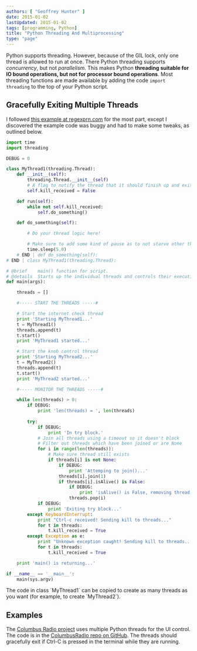 ```yaml
---
authors: [ "Geoffrey Hunter" ]
date: 2015-01-02
lastUpdated: 2015-01-02
tags: [programming, Python]
title: "Python Threading And Multiprocessing"
type: "page"
---
```


Python supports threading. However, because of the GIL lock, only one thread is allowed to run at once. There Python threading supports _concurrency_, but not _parallelism_. This makes Python **threading suitable for IO bound operations, but not for processor bound operations**. Most threading functions are made available by adding the code `import threading` to the top of your Python script.

## Gracefully Exiting Multiple Threads

I followed [this example at regexprn.com](http://www.regexprn.com/2010/05/killing-multithreaded-python-programs.html) for the most part, except I discovered the example code was buggy and had to make some tweaks, as outlined below.

```py    
import time
import threading

DEBUG = 0

class MyThread1(threading.Thread):
    def __init__(self):
        threading.Thread.__init__(self)
        # A flag to notify the thread that it should finish up and exit
        self.kill_received = False

    def run(self):
        while not self.kill_received:
            self.do_something()

    def do_something(self):

        # Do your thread logic here!

        # Make sure to add some kind of pause as to not starve other threads
        time.sleep(5.0)
    # END | def do_something(self):
# END | class MyThread1(threading.Thread):

# @brief    main() function for script.
# @details  Starts up the individual threads and controls their execution.
def main(args):

    threads = []

    #----- START THE THREADS -----#

    # Start the internet check thread
    print 'Starting MyThread1...'
    t = MyThread1()
    threads.append(t)        
    t.start()
    print 'MyThread1 started...'

    # Start the knob control thread
    print 'Starting MyThread2...'
    t = MyThread2()
    threads.append(t)        
    t.start()
    print 'MyThread2 started...'

    #----- MONITOR THE THREADS -----#

    while len(threads) > 0:
        if DEBUG:
            print 'len(threads) = ', len(threads)
        
        try:
            if DEBUG:
                print 'In try block.'
            # Join all threads using a timeout so it doesn't block
            # Filter out threads which have been joined or are None
            for i in range(len(threads)):
                # Make sure thread still exists
                if threads[i] is not None:
                    if DEBUG:
                        print 'Attemping to join()...'
                    threads[i].join(1)
                    if threads[i].isAlive() is False:
                        if DEBUG:
                            print 'isAlive() is False, removing thread from list...'
                        threads.pop(i)
            if DEBUG:
                print 'Exiting try block...'
        except KeyboardInterrupt:
            print "Ctrl-c received! Sending kill to threads..."
            for t in threads:
                t.kill_received = True
        except Exception as e:
            print "Unknown exception caught! Sending kill to threads...", e
            for t in threads:
                t.kill_received = True

    print 'main() is returning...'

if __name__ == '__main__':
    main(sys.argv)
```

<Aside type="note">
The code in class `MyThread1` can be copied to create as many threads as you want (for example, to create `MyThread2`).
</Aside>

## Examples

The [Columbus Radio project](/electronics/projects/columbus-radio) uses multiple Python threads for the UI control. The code is in the [ColumbusRadio repo on GitHub](https://github.com/gbmhunter/ColumbusRadio). The threads should gracefully exit if Ctrl-C is pressed in the terminal while they are running.
